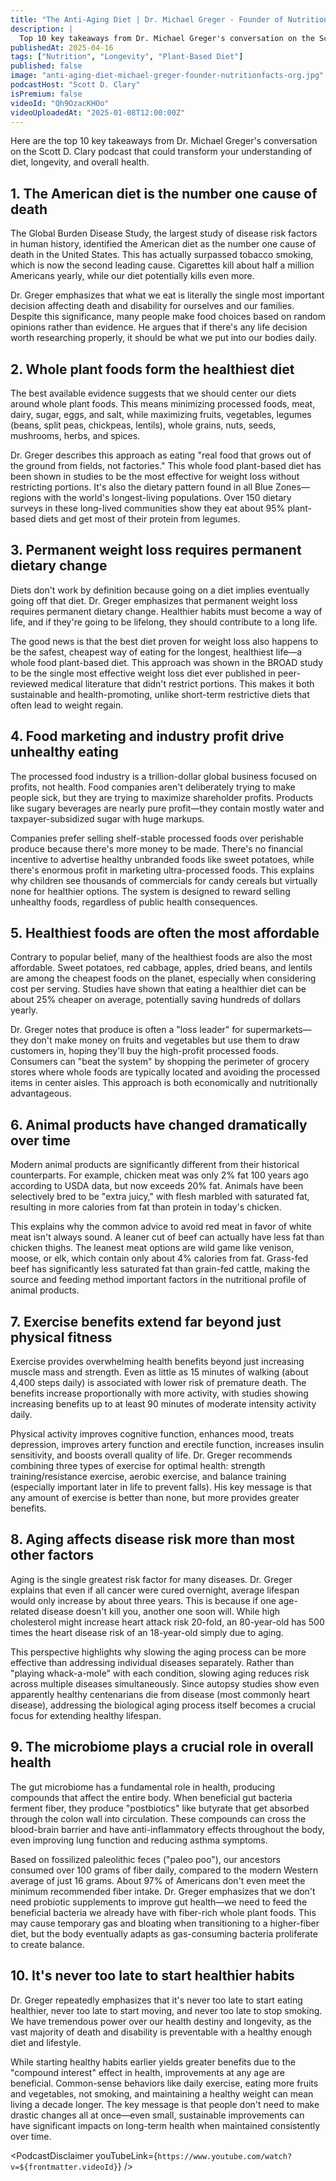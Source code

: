 ```yaml
---
title: "The Anti-Aging Diet | Dr. Michael Greger - Founder of NutritionFacts.org"
description: |
  Top 10 key takeaways from Dr. Michael Greger's conversation on the Scott D. Clary podcast that could transform your understanding of diet, longevity, and overall health.
publishedAt: 2025-04-16
tags: ["Nutrition", "Longevity", "Plant-Based Diet"]
published: false
image: "anti-aging-diet-michael-greger-founder-nutritionfacts-org.jpg"
podcastHost: "Scott D. Clary"
isPremium: false
videoId: "Qh9OzacKHOo"
videoUploadedAt: "2025-01-08T12:00:00Z"
---
```



<PodcastSummaryPageLayout frontmatter={frontmatter}>

Here are the top 10 key takeaways from Dr. Michael Greger's conversation on the Scott D. Clary podcast that could transform your understanding of diet, longevity, and overall health.

## 1. The American diet is the number one cause of death

The Global Burden Disease Study, the largest study of disease risk factors in human history, identified the American diet as the number one cause of death in the United States. This has actually surpassed tobacco smoking, which is now the second leading cause. Cigarettes kill about half a million Americans yearly, while our diet potentially kills even more.

Dr. Greger emphasizes that what we eat is literally the single most important decision affecting death and disability for ourselves and our families. Despite this significance, many people make food choices based on random opinions rather than evidence. He argues that if there's any life decision worth researching properly, it should be what we put into our bodies daily.

## 2. Whole plant foods form the healthiest diet

The best available evidence suggests that we should center our diets around whole plant foods. This means minimizing processed foods, meat, dairy, sugar, eggs, and salt, while maximizing fruits, vegetables, legumes (beans, split peas, chickpeas, lentils), whole grains, nuts, seeds, mushrooms, herbs, and spices.

Dr. Greger describes this approach as eating "real food that grows out of the ground from fields, not factories." This whole food plant-based diet has been shown in studies to be the most effective for weight loss without restricting portions. It's also the dietary pattern found in all Blue Zones—regions with the world's longest-living populations. Over 150 dietary surveys in these long-lived communities show they eat about 95% plant-based diets and get most of their protein from legumes.

## 3. Permanent weight loss requires permanent dietary change

Diets don't work by definition because going on a diet implies eventually going off that diet. Dr. Greger emphasizes that permanent weight loss requires permanent dietary change. Healthier habits must become a way of life, and if they're going to be lifelong, they should contribute to a long life.

The good news is that the best diet proven for weight loss also happens to be the safest, cheapest way of eating for the longest, healthiest life—a whole food plant-based diet. This approach was shown in the BROAD study to be the single most effective weight loss diet ever published in peer-reviewed medical literature that didn't restrict portions. This makes it both sustainable and health-promoting, unlike short-term restrictive diets that often lead to weight regain.

## 4. Food marketing and industry profit drive unhealthy eating

The processed food industry is a trillion-dollar global business focused on profits, not health. Food companies aren't deliberately trying to make people sick, but they are trying to maximize shareholder profits. Products like sugary beverages are nearly pure profit—they contain mostly water and taxpayer-subsidized sugar with huge markups.

Companies prefer selling shelf-stable processed foods over perishable produce because there's more money to be made. There's no financial incentive to advertise healthy unbranded foods like sweet potatoes, while there's enormous profit in marketing ultra-processed foods. This explains why children see thousands of commercials for candy cereals but virtually none for healthier options. The system is designed to reward selling unhealthy foods, regardless of public health consequences.

## 5. Healthiest foods are often the most affordable

Contrary to popular belief, many of the healthiest foods are also the most affordable. Sweet potatoes, red cabbage, apples, dried beans, and lentils are among the cheapest foods on the planet, especially when considering cost per serving. Studies have shown that eating a healthier diet can be about 25% cheaper on average, potentially saving hundreds of dollars yearly.

Dr. Greger notes that produce is often a "loss leader" for supermarkets—they don't make money on fruits and vegetables but use them to draw customers in, hoping they'll buy the high-profit processed foods. Consumers can "beat the system" by shopping the perimeter of grocery stores where whole foods are typically located and avoiding the processed items in center aisles. This approach is both economically and nutritionally advantageous.

## 6. Animal products have changed dramatically over time

Modern animal products are significantly different from their historical counterparts. For example, chicken meat was only 2% fat 100 years ago according to USDA data, but now exceeds 20% fat. Animals have been selectively bred to be "extra juicy," with flesh marbled with saturated fat, resulting in more calories from fat than protein in today's chicken.

This explains why the common advice to avoid red meat in favor of white meat isn't always sound. A leaner cut of beef can actually have less fat than chicken thighs. The leanest meat options are wild game like venison, moose, or elk, which contain only about 4% calories from fat. Grass-fed beef has significantly less saturated fat than grain-fed cattle, making the source and feeding method important factors in the nutritional profile of animal products.

## 7. Exercise benefits extend far beyond just physical fitness

Exercise provides overwhelming health benefits beyond just increasing muscle mass and strength. Even as little as 15 minutes of walking (about 4,400 steps daily) is associated with lower risk of premature death. The benefits increase proportionally with more activity, with studies showing increasing benefits up to at least 90 minutes of moderate intensity activity daily.

Physical activity improves cognitive function, enhances mood, treats depression, improves artery function and erectile function, increases insulin sensitivity, and boosts overall quality of life. Dr. Greger recommends combining three types of exercise for optimal health: strength training/resistance exercise, aerobic exercise, and balance training (especially important later in life to prevent falls). His key message is that any amount of exercise is better than none, but more provides greater benefits.

## 8. Aging affects disease risk more than most other factors

Aging is the single greatest risk factor for many diseases. Dr. Greger explains that even if all cancer were cured overnight, average lifespan would only increase by about three years. This is because if one age-related disease doesn't kill you, another one soon will. While high cholesterol might increase heart attack risk 20-fold, an 80-year-old has 500 times the heart disease risk of an 18-year-old simply due to aging.

This perspective highlights why slowing the aging process can be more effective than addressing individual diseases separately. Rather than "playing whack-a-mole" with each condition, slowing aging reduces risk across multiple diseases simultaneously. Since autopsy studies show even apparently healthy centenarians die from disease (most commonly heart disease), addressing the biological aging process itself becomes a crucial focus for extending healthy lifespan.

## 9. The microbiome plays a crucial role in overall health

The gut microbiome has a fundamental role in health, producing compounds that affect the entire body. When beneficial gut bacteria ferment fiber, they produce "postbiotics" like butyrate that get absorbed through the colon wall into circulation. These compounds can cross the blood-brain barrier and have anti-inflammatory effects throughout the body, even improving lung function and reducing asthma symptoms.

Based on fossilized paleolithic feces ("paleo poo"), our ancestors consumed over 100 grams of fiber daily, compared to the modern Western average of just 16 grams. About 97% of Americans don't even meet the minimum recommended fiber intake. Dr. Greger emphasizes that we don't need probiotic supplements to improve gut health—we need to feed the beneficial bacteria we already have with fiber-rich whole plant foods. This may cause temporary gas and bloating when transitioning to a higher-fiber diet, but the body eventually adapts as gas-consuming bacteria proliferate to create balance.

## 10. It's never too late to start healthier habits

Dr. Greger repeatedly emphasizes that it's never too late to start eating healthier, never too late to start moving, and never too late to stop smoking. We have tremendous power over our health destiny and longevity, as the vast majority of death and disability is preventable with a healthy enough diet and lifestyle.

While starting healthy habits earlier yields greater benefits due to the "compound interest" effect in health, improvements at any age are beneficial. Common-sense behaviors like daily exercise, eating more fruits and vegetables, not smoking, and maintaining a healthy weight can mean living a decade longer. The key message is that people don't need to make drastic changes all at once—even small, sustainable improvements can have significant impacts on long-term health when maintained consistently over time.

<PodcastDisclaimer
  youTubeLink={`https://www.youtube.com/watch?v=${frontmatter.videoId}`}
/>

</PodcastSummaryPageLayout>

